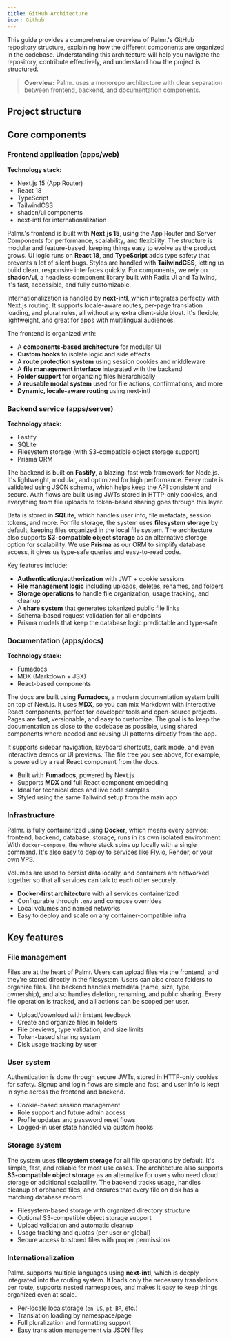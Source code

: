 ```yaml
---
title: GitHub Architecture
icon: Github
---
```



This guide provides a comprehensive overview of Palmr.'s GitHub repository structure, explaining how the different components are organized in the codebase. Understanding this architecture will help you navigate the repository, contribute effectively, and understand how the project is structured.

> **Overview:** Palmr. uses a monorepo architecture with clear separation between frontend, backend, and documentation components.

## Project structure

<Files>
  <Folder name="apps" defaultOpen>
    <Folder name="docs">
      <File name="all documentation files" />
    </Folder>
    <Folder name="server">
      <File name="all backend files" />
    </Folder>
    <Folder name="web">
      <File name="all frontend files" />
    </Folder>
  </Folder>
  <File name="other project files" />
</Files>

## Core components

### Frontend application (apps/web)

**Technology stack:**

- Next.js 15 (App Router)
- React 18
- TypeScript
- TailwindCSS
- shadcn/ui components
- next-intl for internationalization

Palmr.'s frontend is built with **Next.js 15**, using the App Router and Server Components for performance, scalability, and flexibility. The structure is modular and feature-based, keeping things easy to evolve as the product grows. UI logic runs on **React 18**, and **TypeScript** adds type safety that prevents a lot of silent bugs. Styles are handled with **TailwindCSS**, letting us build clean, responsive interfaces quickly. For components, we rely on **shadcn/ui**, a headless component library built with Radix UI and Tailwind, it's fast, accessible, and fully customizable.

Internationalization is handled by **next-intl**, which integrates perfectly with Next.js routing. It supports locale-aware routes, per-page translation loading, and plural rules, all without any extra client-side bloat. It's flexible, lightweight, and great for apps with multilingual audiences.

The frontend is organized with:

- A **components-based architecture** for modular UI
- **Custom hooks** to isolate logic and side effects
- A **route protection system** using session cookies and middleware
- A **file management interface** integrated with the backend
- **Folder support** for organizing files hierarchically
- A **reusable modal system** used for file actions, confirmations, and more
- **Dynamic, locale-aware routing** using next-intl

### Backend service (apps/server)

**Technology stack:**

- Fastify
- SQLite
- Filesystem storage (with S3-compatible object storage support)
- Prisma ORM

The backend is built on **Fastify**, a blazing-fast web framework for Node.js. It's lightweight, modular, and optimized for high performance. Every route is validated using JSON schema, which helps keep the API consistent and secure. Auth flows are built using JWTs stored in HTTP-only cookies, and everything from file uploads to token-based sharing goes through this layer.

Data is stored in **SQLite**, which handles user info, file metadata, session tokens, and more. For file storage, the system uses **filesystem storage** by default, keeping files organized in the local file system. The architecture also supports **S3-compatible object storage** as an alternative storage option for scalability. We use **Prisma** as our ORM to simplify database access, it gives us type-safe queries and easy-to-read code.

Key features include:

- **Authentication/authorization** with JWT + cookie sessions
- **File management logic** including uploads, deletes, renames, and folders
- **Storage operations** to handle file organization, usage tracking, and cleanup
- A **share system** that generates tokenized public file links
- Schema-based request validation for all endpoints
- Prisma models that keep the database logic predictable and type-safe

### Documentation (apps/docs)

**Technology stack:**

- Fumadocs
- MDX (Markdown + JSX)
- React-based components

The docs are built using **Fumadocs**, a modern documentation system built on top of Next.js. It uses **MDX**, so you can mix Markdown with interactive React components, perfect for developer tools and open-source projects. Pages are fast, versionable, and easy to customize. The goal is to keep the documentation as close to the codebase as possible, using shared components where needed and reusing UI patterns directly from the app.

It supports sidebar navigation, keyboard shortcuts, dark mode, and even interactive demos or UI previews. The file tree you see above, for example, is powered by a real React component from the docs.

- Built with **Fumadocs**, powered by Next.js
- Supports **MDX** and full React component embedding
- Ideal for technical docs and live code samples
- Styled using the same Tailwind setup from the main app

### Infrastructure

Palmr. is fully containerized using **Docker**, which means every service: frontend, backend, database, storage, runs in its own isolated environment. With `docker-compose`, the whole stack spins up locally with a single command. It's also easy to deploy to services like Fly.io, Render, or your own VPS.

Volumes are used to persist data locally, and containers are networked together so that all services can talk to each other securely.

- **Docker-first architecture** with all services containerized
- Configurable through `.env` and compose overrides
- Local volumes and named networks
- Easy to deploy and scale on any container-compatible infra

## Key features

### File management

Files are at the heart of Palmr. Users can upload files via the frontend, and they're stored directly in the filesystem. Users can also create folders to organize files. The backend handles metadata (name, size, type, ownership), and also handles deletion, renaming, and public sharing. Every file operation is tracked, and all actions can be scoped per user.

- Upload/download with instant feedback
- Create and organize files in folders
- File previews, type validation, and size limits
- Token-based sharing system
- Disk usage tracking by user

### User system

Authentication is done through secure JWTs, stored in HTTP-only cookies for safety. Signup and login flows are simple and fast, and user info is kept in sync across the frontend and backend.

- Cookie-based session management
- Role support and future admin access
- Profile updates and password reset flows
- Logged-in user state handled via custom hooks

### Storage system

The system uses **filesystem storage** for all file operations by default. It's simple, fast, and reliable for most use cases. The architecture also supports **S3-compatible object storage** as an alternative for users who need cloud storage or additional scalability. The backend tracks usage, handles cleanup of orphaned files, and ensures that every file on disk has a matching database record.

- Filesystem-based storage with organized directory structure
- Optional S3-compatible object storage support
- Upload validation and automatic cleanup
- Usage tracking and quotas (per user or global)
- Secure access to stored files with proper permissions

### Internationalization

Palmr. supports multiple languages using **next-intl**, which is deeply integrated into the routing system. It loads only the necessary translations per route, supports nested namespaces, and makes it easy to keep things organized even at scale.

- Per-locale localstorage (`en-US`, `pt-BR`, etc.)
- Translation loading by namespace/page
- Full pluralization and formatting support
- Easy translation management via JSON files
